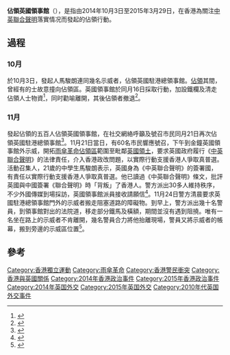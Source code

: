 {{multiple issues|
{{disputed|time=2015-05-12T15:57:36+00:00}}
{{expand|time=2015-05-12T15:57:36+00:00}}
{{expert|time=2015-05-12T15:57:36+00:00}}
}}
{{Infobox Civil Conflict
|title=佔領英國領事館<br><small>{{lang|en|Occupy British Consulate}}<br></small>
|partof=[[File:Umbrella_Revolution_icon_3.svg|22px]] [[雨傘革命|雨傘革命]]
|image=
|image_size =
|caption=
|date={{start date|2014|10|03}}晚上2015年至3月29日下午（178日，即{{Age in years, months, weeks and days|year1=2014|month1=10|day1=03|year2=2015|month2=03|day2=29}}）
|place={{HK}}[[英國駐香港總領事館|英國駐香港總領事館]]
|casus=
要求英国調查[[中英聯合聲明|中英聯合聲明]]落實情况
|goals=
*[[香港獨立|香港獨立]]
*英國政府向中國政府外交施壓
|methods=[[佔領|佔領]]、[[包圍|包圍]]、[[罷課|罷課]]迫政府回應訴求
|result=
*英國國會邀請發起人[[馬駿朗|馬駿朗]]到英國國會外交事務委員會，為聯合聲明情况作證。<ref>{{cite news|author= 明報|title= 查聯合聲明落實 英國會邀港示威者作證|url= http://www.mingpaocanada.com/tor/htm/News/20141217/HK-ghb1_r.htm|accessdate= 2015-07-17|archive-date= 2015-07-21|archive-url= https://web.archive.org/web/20150721020004/http://www.mingpaocanada.com/tor/htm/News/20141217/HK-ghb1_r.htm|dead-url= no}}</ref>
|combatant1=*'''五百人佔領英國領事館'''
|combatant2=*{{UK}}政府
**[[英國駐香港總領事館|英國駐香港總領事館]]
*{{HK}}政府
**[[香港警察|香港警察]]
| commander1  =*[[馬駿朗|馬駿朗]]
|commander2 =*[[吳若蘭|吳若蘭]]
}}

'''佔領英國領事館'''（{{lang|en|Occupy British Consulate}}），是指由2014年10月3日至2015年3月29日，在香港為關注[[中英聯合聲明|中英聯合聲明]]落實情况而發起的佔領行動。

==過程==
===10月===
於10月3日，發起人馬駿朗連同幾名示威者，佔領英國駐港總領事館。[[雨傘運動佔領|佔領]]其間，曾經有的士故意撞向佔領區。英國領事館於同月16日採取行動，加設鐵欄及清走佔領人士物資<ref>{{cite news|author= 本土新闻|title= 佔領者：「英國佬對香港問題避得就避」英國領事館鐵欄保安趕走佔領者|url= http://localpresshk.com/2014/10/british-take-action/|accessdate= 2015-05-17|archive-date= 2015-04-23|archive-url= https://web.archive.org/web/20150423114701/http://localpresshk.com/2014/10/british-take-action/|dead-url= no}}</ref>，同时勸喻離開，其後佔領者撤退<ref>{{cite news|author= 蘋果新闻|title= DSE男籲佔英領館　退學瞓身抗爭|url= http://hk.apple.nextmedia.com/news/art/20141111/18931054|accessdate= 2015-05-13|archive-date= 2015-07-19|archive-url= https://web.archive.org/web/20150719102615/http://hk.apple.nextmedia.com/news/art/20141111/18931054|dead-url= yes}}</ref>。
===11月===
發起佔領的五百人佔領英國領事館，在社交網絡呼籲及號召市民同月21日再次佔領英國駐港總領事館<ref>{{cite news|author= 文匯報|title= 抗議支持不力 佔領者:佔英領事館|url= http://news.wenweipo.com/2014/11/13/IN1411130093.htm|accessdate= 2015-05-17|archive-date= 2014-12-17|archive-url= https://web.archive.org/web/20141217103944/http://news.wenweipo.com/2014/11/13/IN1411130093.htm|dead-url= no}}</ref>。11月21日當日，有60名市民響應號召，下午到金鐘英國領事館外示威，開拓[[雨傘革命佔領區|雨傘革命佔領區]]範圍至毗鄰[[英國|英國]][[領土|領土]]，要求英國政府履行《[[中英聯合聲明|中英聯合聲明]]》的法律責任，介入香港政改問題，以實際行動支援香港人爭取真普選。活動召集人，21歲的中學生馬駿朗表示，英國身為《中英聯合聲明》的簽署國，有責任以實際行動支援香港人爭取真普選。他已讀過《中英聯合聲明》條文，批評英國與中國簽署《聯合聲明》時「背叛」了香港人。警方派出30多人維持秩序，不少外國傳媒到場採訪，英國領事館派員接收請願信<ref>{{cite web|url=http://hk.apple.nextmedia.com/news/art/20141122/18943657|title=英領館外60人示威　促介入政改|author=蘋果日報|date=2014年11月22日|accessdate=2015年5月18日|archive-date=2015年4月30日|archive-url=https://web.archive.org/web/20150430214904/http://hk.apple.nextmedia.com/news/art/20141122/18943657|dead-url=no}}</ref>。11月24日警方清晨要求英國駐港總領事館門外的示威者搬走阻塞道路的障礙物。到早上，警方派出幾十名警員，到領事館對出的法院道，移走部分鐵馬及橫額，期間並沒有遇到阻撓。唯有一名坐在路上的示威者不肯離開，幾名警員合力將他抬離現場，警員又將示威者的帳幕，搬到旁邊的示威區位置<ref>{{cite web|url=https://hk.news.yahoo.com/%E8%AD%A6%E6%96%B9%E6%B8%85%E8%B5%B0%E8%8B%B1%E5%9C%8B%E9%A7%90%E6%B8%AF%E7%B8%BD%E9%A0%98%E4%BA%8B%E9%A4%A8%E5%81%9C%E8%BB%8A%E5%A0%B4%E5%87%BA%E5%85%A5%E5%8F%A3%E9%9A%9C%E7%A4%99%E7%89%A9-024400998.html|title=警方清走英國駐港總領事館停車場出入口障礙物|author=香港電台|date=2014年11月24日|accessdate=2015年5月18日|archive-date=2014年11月29日|archive-url=https://web.archive.org/web/20141129111341/https://hk.news.yahoo.com/%E8%AD%A6%E6%96%B9%E6%B8%85%E8%B5%B0%E8%8B%B1%E5%9C%8B%E9%A7%90%E6%B8%AF%E7%B8%BD%E9%A0%98%E4%BA%8B%E9%A4%A8%E5%81%9C%E8%BB%8A%E5%A0%B4%E5%87%BA%E5%85%A5%E5%8F%A3%E9%9A%9C%E7%A4%99%E7%89%A9-024400998.html|dead-url=no}}</ref>。

==參考==
{{Reflist|2}}

[[Category:香港獨立運動|Category:香港獨立運動]]
[[Category:雨傘革命|Category:雨傘革命]]
[[Category:香港警民衝突|Category:香港警民衝突]]
[[Category:香港與英國關係|Category:香港與英國關係]]
[[Category:2014年香港政治事件|Category:2014年香港政治事件]]
[[Category:2015年香港政治事件|Category:2015年香港政治事件]]
[[Category:2014年英国外交|Category:2014年英国外交]]
[[Category:2015年英国外交|Category:2015年英国外交]]
[[Category:2010年代英国外交事件|Category:2010年代英国外交事件]]